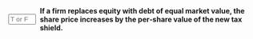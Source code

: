 ::: {.question-block}

<form onsubmit="event.preventDefault(); checkAnswerBox('module8_tf_q80','T')" style="display: flex; align-items: center; gap: 8px;">
  <input type="text" id="module8_tf_q80" name="module8_tf_q80" maxlength="1" placeholder="T or F" style="width: 55px;" data-correct-answer="T" /> 
  <label for="module8_tf_q80"><strong>If a firm replaces equity with debt of equal market value, the share price increases by the per‑share value of the new tax shield.</strong></label>
</form>

<div id="feedback-module8_tf_q80" class="feedback" data-status="" style="display:none;">
TRUE. The total value gain equals PV(tax shield), captured proportionally per share.
</div>

:::
